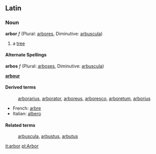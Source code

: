==Latin==

===Noun===
'''arbor''' ''f'' (Plural: [[arbores]], Diminutive: [[arbuscula]])

#a [[tree]]
====Alternate Spellings====
'''arbos''' ''f'' (Plural: [[arboses]], Diminutive: [[arbuscula]])

'''[[arbour]]'''

====Derived terms====
:[[arborarius]], [[arborator]], [[arboreus]], [[arboresco]], [[arboretum]], [[arborius]]

*French: [[arbre]]
*Italian: [[albero]]

====Related terms====
:[[arbuscula]], [[arbustus]], [[arbutus]]

[[it:arbor]]
[[pl:Arbor]]